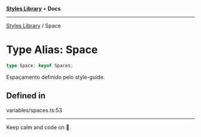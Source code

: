 
<Meta title="Libs/Styles/type-aliases/Space" />



[**Styles Library**](/?path=/docs/libs-styles-overview--page) • **Docs**

***

[Styles Library](/?path=/docs/libs-styles-overview--page) / Space

# Type Alias: Space

```ts
type Space: keyof Spaces;
```

Espaçamento definido pelo style-guide.

## Defined in

variables/spaces.ts:53


***

Keep calm and code on 🤘.
